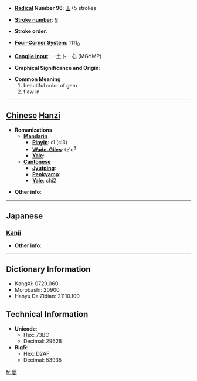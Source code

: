 * '''[[Wiktionary:Chinese radical index| Radical]] Number 96''': [[Wiktionary:Chinese radical index 玉|玉]]+5 strokes

* '''[[Wiktionary:Chinese total strokes index|Stroke number]]''': [[Wiktionary:Chinese total strokes index 9|9]]

* '''Stroke order''': 

* '''[[Wiktionary:Chinese four corner index|Four-Corner System]]''': 1111<sub>0</sub>

* '''[[Wiktionary:Chinese Cangjie index|Cangjie input]]''': 一土卜一心 (MGYMP)

* '''Graphical Significance and Origin''': 

* '''Common Meaning'''
*#beautiful color of gem
*# flaw in


----

== [[Chinese]] [[Hanzi]] ==

* '''Romanizations'''
** '''[[Mandarin]]'''
*** '''[[Pinyin]]''': cǐ (ci3)
*** '''[[Wade-Giles]]''': tz'u<sup>3</sup>
*** '''[[Yale]]''': 
** '''[[Cantonese]]'''
*** '''[[Jyutping]]''':
*** '''[[Penkyamp]]''': 
*** '''[[Yale]]''': chi2

* '''Other info''': 

----

==Japanese==
===[[Kanji]]===
{{kanji|on readings=[[せい]] (sei), [[さい]] (sai), [[さ]] (sa), [[し]] (shi)|kun readings=[[あざやか]] (azayaka)}}

* '''Other info''':  

----

== Dictionary Information ==

* KangXi: 0729.060
* Morobashi: 20900
* Hanyu Da Zidian: 21110.100

== Technical Information ==

* '''Unicode''':
** Hex: 73BC
** Decimal: 29628
* '''Big5''':
** Hex: D2AF
** Decimal: 53935

[[fr:玼]]